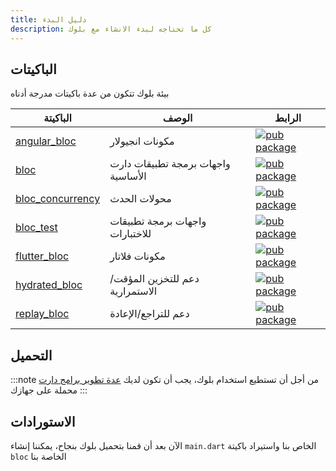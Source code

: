 ```yaml
---
title: دليل البدء
description: كل ما تحتاجه لبدء الانشاء مع بلوك
---
```



## الباكيتات

بيئة بلوك تتكون من عدة باكيتات مدرجة أدناه

| الباكيتة                                                                                   | الوصف                              | الرابط                                                                                                         |
| ------------------------------------------------------------------------------------------ | ---------------------------------- | -------------------------------------------------------------------------------------------------------------- |
| [angular_bloc](https://github.com/felangel/bloc/tree/master/packages/angular_bloc)         | مكونات انجيولار                    | [![pub package](https://img.shields.io/pub/v/angular_bloc.svg)](https://pub.dev/packages/angular_bloc)         |
| [bloc](https://github.com/felangel/bloc/tree/master/packages/bloc)                         | واجهات برمجة تطبيقات دارت الأساسية | [![pub package](https://img.shields.io/pub/v/bloc.svg)](https://pub.dev/packages/bloc)                         |
| [bloc_concurrency](https://github.com/felangel/bloc/tree/master/packages/bloc_concurrency) | محولات الحدث                       | [![pub package](https://img.shields.io/pub/v/bloc_concurrency.svg)](https://pub.dev/packages/bloc_concurrency) |
| [bloc_test](https://github.com/felangel/bloc/tree/master/packages/bloc_test)               | واجهات برمجة تطبيقات للاختبارات    | [![pub package](https://img.shields.io/pub/v/bloc_test.svg)](https://pub.dev/packages/bloc_test)               |
| [flutter_bloc](https://github.com/felangel/bloc/tree/master/packages/flutter_bloc)         | مكونات فلاتار                      | [![pub package](https://img.shields.io/pub/v/flutter_bloc.svg)](https://pub.dev/packages/flutter_bloc)         |
| [hydrated_bloc](https://github.com/felangel/bloc/tree/master/packages/hydrated_bloc)       | دعم للتخزين المؤقت/الاستمرارية     | [![pub package](https://img.shields.io/pub/v/hydrated_bloc.svg)](https://pub.dev/packages/hydrated_bloc)       |
| [replay_bloc](https://github.com/felangel/bloc/tree/master/packages/replay_bloc)           | دعم للتراجع/الإعادة                | [![pub package](https://img.shields.io/pub/v/replay_bloc.svg)](https://pub.dev/packages/replay_bloc)           |

## التحميل

<InstallationTabs />

:::note
من أجل أن تستطيع استخدام بلوك، يجب أن تكون لديك [عدة تطوير برامج دارت](https://dart.dev/get-dart) محملة على جهازك
:::

## الاستورادات

الآن بعد أن قمنا بتحميل بلوك بنجاح، يمكننا إنشاء `main.dart` الخاص بنا واستيراد باكيتة `bloc` الخاصة بنا

<ImportTabs />
